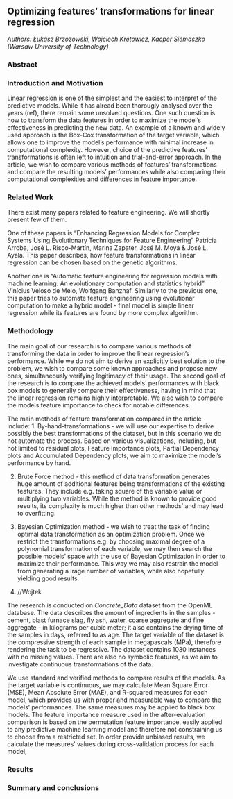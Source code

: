 ## Optimizing features' transformations for linear regression

*Authors: Łukasz Brzozowski, Wojciech Kretowicz, Kacper Siemaszko (Warsaw University of Technology)*

### Abstract


### Introduction and Motivation

Linear regression is one of the simplest and the easiest to interpret of the predictive models. While it has alread been thorougly analysed over the years (ref), there remain some unsolved questions. One such question is how to transform the data features in order to maximize the model's effectiveness in predicting the new data. An example of a known and widely used approach is the Box-Cox transformation of the target variable, which allows one to improve the model's performance with minimal increase in computational complexity. However, choice of the predictive features' transformations is often left to intuition and trial-and-error approach. In the article, we wish to compare various methods of features' transformations and compare the resulting models' performances while also comparing their computational complexities and differences in feature importance.

### Related Work
There exist many papers related to feature engineering. We will shortly present few of them.

One of these papers is "Enhancing Regression Models for Complex Systems Using Evolutionary Techniques for Feature Engineering" Patricia Arroba, José L. Risco-Martín, Marina Zapater, José M. Moya & José L. Ayala. This paper describes, how feature transformations in linear regression can be chosen based on the genetic algorithms.

Another one is "Automatic feature engineering for regression models with machine learning: An evolutionary computation and statistics hybrid" Vinícius Veloso de Melo, Wolfgang Banzhaf. Similarly to the previous one, this paper tries to automate feature engineering using evolutionar computation to make a hybrid model - final model is simple linear regression while its features are found by more complex algorithm.



### Methodology
The main goal of our research is to compare various methods of transforming the data in order to improve the linear regression's performance. While we do not aim to derive an explicitly best solution to the problem, we wish to compare some known approaches and propose new ones, simultaneously verifying legitimacy of their usage. The second goal of the research is to compare the achieved models' performances with black box models to generally compare their effectiveness, having in mind that the linear regression remains highly interpretable. We also wish to compare the models feature importance to check for notable differences.

The main methods of feature transformation compared in the article include:
1. By-hand-transformations - we will use our expertise to derive possibly the best transformations of the dataset, but in this scenario we do not automate the process. Based on various visualizations, including, but not limited to residual plots, Feature Importance plots, Partial Dependency plots and Accumulated Dependency plots, we aim to maximize the model's performance by hand.

2. Brute Force method - this method of data transformation generates huge amount of additional features being transformations of the existing features. They include e.g. taking square of the variable value or multiplying two variables. While the method is known to provide good results, its complexity is much higher than other methods' and may lead to overfitting.

3. Bayesian Optimization method - we wish to treat the task of finding optimal data transformation as an optimization problem. Once we restrict the transformations e.g. by choosing maximal degree of a polynomial transformation of each variable, we may then search the possible models' space with the use of Bayesian Optimization in order to maximize their performance. This way we may also restrain the model from generating a lrage number of variables, while also hopefully yielding good results.

4. //Wojtek

The research is conducted on *Concrete_Data* dataset from the OpenML database. The data describes the amount of ingredients in the samples - cement, blast furnace slag, fly ash, water, coarse aggregate and fine aggregate - in kilograms per cubic meter; it also contains the drying time of the samples in days, referred to as age. The target variable of the dataset is the compressive strength of each sample in megapascals (MPa), therefore rendering the task to be regressive. The dataset contains 1030 instances with no missing values. There are also no symbolic features, as we aim to investigate continuous transformations of the data.

We use standard and verified methods to compare results of the models. As the target variable is continuous, we may calculate Mean Square Error (MSE), Mean Absolute Error (MAE), and R-squared measures for each model, which provides us with proper and measurable way to compare the models' performances. The same measures may be applied to black box models. The feature importance measure used in the after-evaluation comparison is based on the permutation feature importance, easily applied to any predictive machine learning model and therefore not constraining us to choose from a restricted set. In order provide unbiased results, we calculate the measures' values during cross-validation process for each model, 


### Results


### Summary and conclusions 

